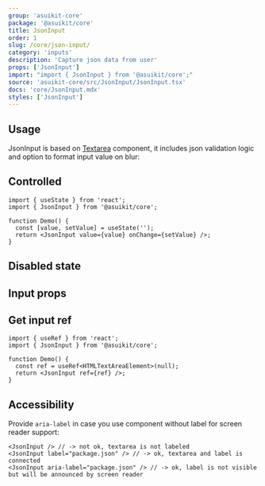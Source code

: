 ```yaml
---
group: 'asuikit-core'
package: '@asuikit/core'
title: JsonInput
order: 1
slug: /core/json-input/
category: 'inputs'
description: 'Capture json data from user'
props: ['JsonInput']
import: "import { JsonInput } from '@asuikit/core';"
source: 'asuikit-core/src/JsonInput/JsonInput.tsx'
docs: 'core/JsonInput.mdx'
styles: ['JsonInput']
---
```



## Usage

JsonInput is based on [Textarea](/core/textarea/) component,
it includes json validation logic and option to format input value on blur:

<Demo data={JsonInputDemos.usage} />

## Controlled

```tsx
import { useState } from 'react';
import { JsonInput } from '@asuikit/core';

function Demo() {
  const [value, setValue] = useState('');
  return <JsonInput value={value} onChange={setValue} />;
}
```
## Disabled state

<Demo data={JsonInputDemos.disabled} />

## Input props

<Demo data={JsonInputDemos.configurator} />

## Get input ref

```tsx
import { useRef } from 'react';
import { JsonInput } from '@asuikit/core';

function Demo() {
  const ref = useRef<HTMLTextAreaElement>(null);
  return <JsonInput ref={ref} />;
}
```

## Accessibility

Provide `aria-label` in case you use component without label for screen reader support:

```tsx
<JsonInput /> // -> not ok, textarea is not labeled
<JsonInput label="package.json" /> // -> ok, textarea and label is connected
<JsonInput aria-label="package.json" /> // -> ok, label is not visible but will be announced by screen reader
```
